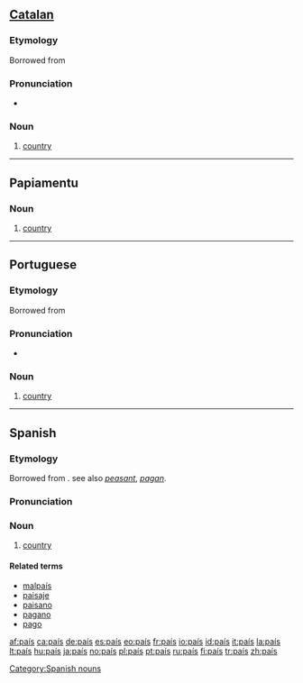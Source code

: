 {{also|pais}}
==[[Catalan]]==

===Etymology===
Borrowed from {{etyl|fr|ca}} {{term|pays|lang=fr}}

===Pronunciation===
* {{IPA|/paˈis/|lang=ca}}

===Noun===
{{infl|ca|noun|g=m}}

# [[country]]

----

==Papiamentu==

===Noun===
{{infl|pap|noun}}

# [[country]]

----

==Portuguese==

===Etymology===
Borrowed from {{etyl|fr|pt}} {{term|pays|lang=fr}}

===Pronunciation===
* {{IPA|/paˈis/|lang=pt}}

===Noun===
{{infl|pt|noun|g=m|plural|países}}

# [[country]]

----

==Spanish==

===Etymology===
Borrowed from {{etyl|fr|es}} {{term|pays|lang=fr}}. see also ''[[peasant]]'', ''[[pagan]]''.

===Pronunciation===
{{IPAchar|/paˈis/}}

===Noun===
{{es-noun-m|pl=paises}}

# [[country]]

====Related terms====
* [[malpaís]]
* [[paisaje]]
* [[paisano]]
* [[pagano]]
* [[pago]]

[[Category:Spanish nouns]]

[[af:país]]
[[ca:país]]
[[de:país]]
[[es:país]]
[[eo:país]]
[[fr:país]]
[[io:país]]
[[id:país]]
[[it:país]]
[[la:país]]
[[lt:país]]
[[hu:país]]
[[ja:país]]
[[no:país]]
[[pl:país]]
[[pt:país]]
[[ru:país]]
[[fi:país]]
[[tr:país]]
[[zh:país]]